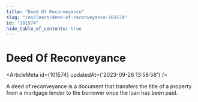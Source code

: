 ```yaml
---
title: "Deed Of Reconveyance"
slug: "/en/learn/deed-of-reconveyance-101574"
id: "101574"
hide_table_of_contents: true
---
```



# Deed Of Reconveyance

<ArticleMeta id={101574} updatedAt={'2023-09-26 13:58:58'} />
<div className='border-solid border-b border-t-0 my-4 border-[var(--ifm-color-gray-300)]' />

A deed of reconveyance is a document that transfers the title of a property from a mortgage lender to the borrower once the loan has been paid.
